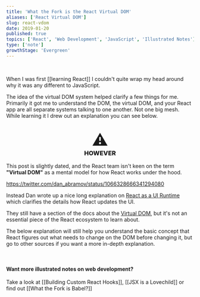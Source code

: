 ```yaml
---
title: 'What the Fork is the React Virtual DOM'
aliases: ['React Virtual DOM']
slug: react-vdom
date: 2019-01-20
published: true
topics: ['React', 'Web Development', 'JavaScript', 'Illustrated Notes']
type: ['note']
growthStage: 'Evergreen'
---
```



<BasicImage alt="" src="https://res.cloudinary.com/dg3gyk0gu/image/upload/c_scale,w_400/v1592834724/maggieappleton.com/egghead-course-notes/react-vdom/thumb_2x.png" />

<br />

<IntroParagraph>

When I was first [[learning React]] I couldn't quite wrap my head around why it was any different to JavaScript.

</IntroParagraph>

The idea of the virtual DOM system helped clarify a few things for me. Primarily it got me to understand the DOM, the virtual DOM, and your React app are all separate systems talking to one another. Not one big mesh. While learning it I drew out an explanation you can see below.

<br />

<SimpleCard width="740px">

<p aria-role="image" style="margin: 0 auto; text-align: center;font-size: 3em">⚠️</p>

<h3 style="text-align: center; margin-top: 0; font-weight: 800;"> HOWEVER </h3>

This post is slightly dated, and the React team isn't keen on the term **"Virtual DOM"** as a mental model for how React works under the hood.

https://twitter.com/dan_abramov/status/1066328666341294080

Instead Dan wrote up a nice long explanation on [React as a UI Runtime](https://overreacted.io/react-as-a-ui-runtime/) which clarifies the details how React updates the UI.

They still have a section of the docs about the [Virtual DOM](https://reactjs.org/docs/faq-internals.html), but it's not an essential piece of the React ecosystem to learn about.

The below explanation will still help you understand the basic concept that React figures out what needs to change on the DOM before changing it, but go to other sources if you want a more in-depth explanation.

<br />

</SimpleCard>


<BasicImage alt="One of the reasons React is so darn fast at updating changes  is that it uses a virtual DOM" src="https://res.cloudinary.com/dg3gyk0gu/image/upload/v1592262854/maggieappleton.com/egghead-course-notes/react-vdom/ReactVDom_1_2x.png" />

<BasicImage alt="All the code we write in React only interacts with this virtual DOM" src="https://res.cloudinary.com/dg3gyk0gu/image/upload/v1592262852/maggieappleton.com/egghead-course-notes/react-vdom/ReactVDom_2_2x.png" />

<BasicImage alt="This is helpful because passing the actual DOM lots of changes is slow" src="https://res.cloudinary.com/dg3gyk0gu/image/upload/v1592262852/maggieappleton.com/egghead-course-notes/react-vdom/ReactVDom_3_2x.png" />

<BasicImage alt="React's DOM runs a diffing algorithm" src="https://res.cloudinary.com/dg3gyk0gu/image/upload/v1592262854/maggieappleton.com/egghead-course-notes/react-vdom/ReactVDom_4_2x.png" />

#### Want more illustrated notes on web development?

Take a look at [[Building Custom React Hooks]], [[JSX is a Lovechild]] or find out [[What the Fork is Babel?]]